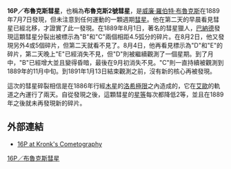 {{Infobox Comet
| name=16P/布魯克斯（16P/ Brooks）
| image=
| discoverer=[[威廉·羅伯特·布魯克斯|威廉·羅伯特·布魯克斯]]
| discovery_date=1889年7月7日
| designations=1889 V; 1896 VI; 1903 V;<br/> 1911 I; 1925 IX; 1932 VIII;<br/> 1939 VII; 1946 IV; 1953 V;<br/> 1960 VI; 1974 I; 1980 IX;<br/> 1987 XXIV; 1994 XXIII
| epoch=2001年7月30日
| semimajor=3.611 [[天文單位|AU]]
| perihelion= 1.86 AU
| aphelion= 5.66 AU
| eccentricity=0.5666
| period=6.86 [[儒略曆|a]]
| inclination=5.5481°
| last_p=2014年6月7日
| next_p=2021年4月18日
}}
'''16P／布魯克斯彗星'''，也稱為'''布魯克斯2號彗星'''，是[[威廉·羅伯特·布魯克斯|威廉·羅伯特·布魯克斯]]在1889年7月7日發現，但未注意到任何運動的一顆週期[[彗星|彗星]]。他在第二天的早晨看見彗星已經北移，才證實了此一發現。在1889年8月1日，著名的彗星獵人，[[愛德華·愛默生·巴納德|巴納德]]發現這顆彗星分裂出被標示為"B"和"C"兩個相距4.5弧分的碎片。在8月2日，他又發現另外4或5個碎片，但第二天就看不見了。8月4日，他再看見標示為"D"和"E"的碎片，第二天晚上"E"已經消失不見，但"D"則被繼續觀測了一個星期。到了月中，"B"已經增大並且變得昏暗，最後在9月初消失不見。"C"則一直持續被觀測到1889年的11月中旬。到1891年1月13日結束觀測之前，沒有新的核心再被發現。

這次的彗星碎裂相信是在1886年行經[[木星|木星]]的[[洛希極限|洛希極限]]之內造成的，它在[[木卫一|艾歐]]的軌道之內運行了兩天。自從發現之後，這顆彗星的[[星等|星等]]每次都降低2等，並且在1889年之後就未再發現新的碎片。

== 外部連結 ==
*[http://www.cometography.com/pcomets/016p.html 16P at Kronk's Cometography] {{Wayback|url=http://www.cometography.com/pcomets/016p.html |date=20201107175000 }}

{{PeriodicComets Navigator|15P/芬利彗星|17P/霍姆斯彗星}}

[[Category:彗星|16P／布魯克斯彗星]]